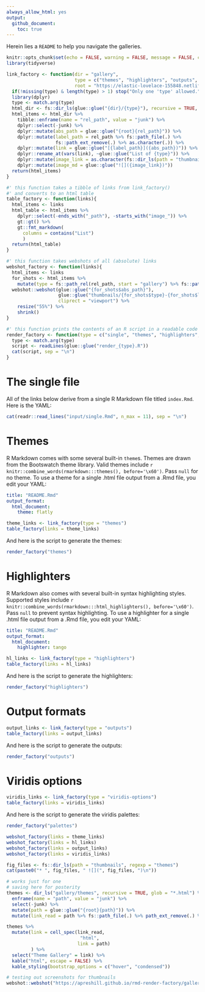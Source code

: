 ```yaml
---
always_allow_html: yes
output:
  github_document:
    toc: true
---
```


Herein lies a `README` to help you navigate the galleries.

```r
knitr::opts_chunk$set(echo = FALSE, warning = FALSE, message = FALSE, comment = NA)
library(tidyverse)
```

```r
link_factory <- function(dir = "gallery", 
                         type = c("themes", "highlighters", "outputs", "viridis-options"),
                         root = "https://elastic-lovelace-155848.netlify.com"){
  if(!missing(type) & length(type) > 1) stop("Only one 'type' allowed.")
  library(dplyr)
  type <- match.arg(type)
  html_dir <- fs::dir_ls(glue::glue("{dir}/{type}"), recursive = TRUE, glob = "*.html")
  html_items <- html_dir %>% 
    tibble::enframe(name = "rel_path", value = "junk") %>% 
    dplyr::select(-junk) %>% 
    dplyr::mutate(abs_path = glue::glue("{root}{rel_path}")) %>% 
    dplyr::mutate(label_path = rel_path %>% fs::path_file(.) %>% 
                  fs::path_ext_remove(.) %>% as.character(.)) %>% 
    dplyr::mutate(link = glue::glue("[{label_path}]({abs_path})")) %>% 
    dplyr::rename_at(vars(link), ~glue::glue("List of {type}")) %>% 
    dplyr::mutate(image_link = as.character(fs::dir_ls(path = "thumbnails", regexp = glue::glue("{type}")))) %>% 
    dplyr::mutate(image_md = glue::glue("![]({image_link})"))
  return(html_items)
}

#' this function takes a tibble of links from link_factory()
#' and converts to an html table
table_factory <- function(links){
  html_items <- links
  html_table <- html_items %>% 
    dplyr::select(-ends_with("_path"), -starts_with("image_")) %>% 
    gt::gt() %>% 
    gt::fmt_markdown(
      columns = contains("List")
      )
  return(html_table)
}

#' this function takes webshots of all (absolute) links
webshot_factory <- function(links){
  html_items <- links
  for_shots <- html_items %>% 
    mutate(type = fs::path_rel(rel_path, start = "gallery") %>% fs::path_dir(.))
  webshot::webshot(glue::glue("{for_shots$abs_path}"),
                   glue::glue("thumbnails/{for_shots$type}-{for_shots$label_path}.png"), 
                   cliprect = "viewport") %>% 
    resize("55%") %>%
    shrink()
}

#' this function prints the contents of an R script in a readable code chunk "as is"
render_factory <- function(type = c("single", "themes", "highlighters", "outputs", "palettes")){
  type <- match.arg(type)
  script <- readLines(glue::glue("render_{type}.R"))
  cat(script, sep = "\n")
}
```

# The single file

All of the links below derive from a single R Markdown file titled `index.Rmd`. Here is the YAML:

```r
cat(readr::read_lines("input/single.Rmd", n_max = 11), sep = "\n")
```



# Themes

R Markdown comes with some several built-in `theme`s. Themes are drawn from the Bootswatch theme library. Valid themes include `r knitr::combine_words(rmarkdown:::themes(), before='\x60')`. Pass `null` for no theme. To use a theme for a single .html file output from a .Rmd file, you edit your YAML:

```yaml
title: "README.Rmd"
output_format: 
  html_document:
    theme: flatly
```


```r
theme_links <- link_factory(type = "themes")
table_factory(links = theme_links)
```


And here is the script to generate the themes:

```r
render_factory("themes")
```

# Highlighters

R Markdown also comes with several built-in syntax highlighting styles. Supported styles include `r knitr::combine_words(rmarkdown:::html_highlighters(), before='\x60')`. Pass `null` to prevent syntax highlighting. To use a highlighter for a single .html file output from a .Rmd file, you edit your YAML:

```yaml
title: "README.Rmd"
output_format: 
  html_document:
    highlighter: tango
```


```r
hl_links <- link_factory(type = "highlighters")
table_factory(links = hl_links)
```

And here is the script to generate the highlighters:

```r
render_factory("highlighters")
```

# Output formats 

```r
output_links <- link_factory(type = "outputs")
table_factory(links = output_links)
```

And here is the script to generate the outputs:

```r
render_factory("outputs")
```

# Viridis options

```r
viridis_links <- link_factory(type = "viridis-options")
table_factory(links = viridis_links)
```

And here is the script to generate the viridis palettes:

```r
render_factory("palettes")
```


```r
webshot_factory(links = theme_links)
webshot_factory(links = hl_links)
webshot_factory(links = output_links)
webshot_factory(links = viridis_links)
```



```r
fig_files <- fs::dir_ls(path = "thumbnails", regexp = "themes") 
cat(paste0("* ", fig_files, " ![](", fig_files, ")\n"))
```

```r
# works just for one
# saving here for posterity
themes <- dir_ls("gallery/themes", recursive = TRUE, glob = "*.html") %>% 
  enframe(name = "path", value = "junk") %>% 
  select(-junk) %>% 
  mutate(path = glue::glue("{root}{path}")) %>% 
  mutate(link_read = path %>% fs::path_file(.) %>% path_ext_remove(.) %>% as.character())

themes %>% 
  mutate(link = cell_spec(link_read, 
                           "html", 
                          link = path)
         ) %>% 
  select("Theme Gallery" = link) %>% 
  kable("html", escape = FALSE) %>%
  kable_styling(bootstrap_options = c("hover", "condensed")) 

# testing out screenshots for thumbnails
webshot::webshot("https://apreshill.github.io/rmd-render-factory/gallery/themes/darkly.html", "themes-darkly.png", cliprect = "viewport")
```


